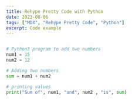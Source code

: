 ```yaml
---
title: Rehype Pretty Code with Python
date: 2023-08-06
tags: ["MDX", "Rehype Pretty Code", "Python"]
excerpt: Code example
---
```


```python showLineNumbers title="AddTwoNumbersInPython.py"

# Python3 program to add two numbers
num1 = 15
num2 = 12

# Adding two numbers
sum = num1 + num2

# printing values
print("Sum of", num1, "and", num2 , "is", sum)

```
